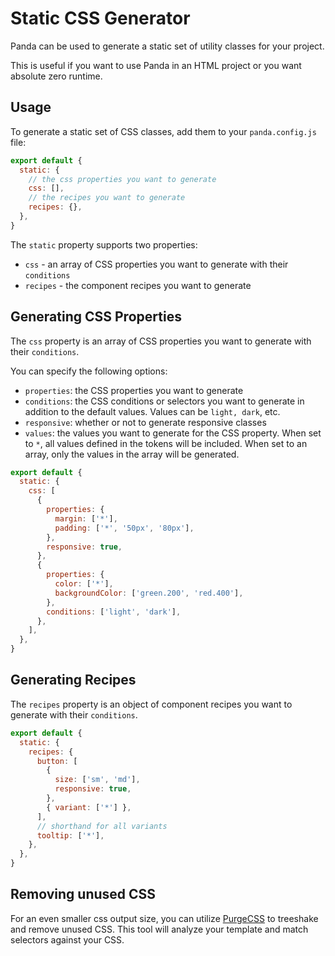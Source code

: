 # Static CSS Generator

Panda can be used to generate a static set of utility classes for your project.

This is useful if you want to use Panda in an HTML project or you want absolute zero runtime.

## Usage

To generate a static set of CSS classes, add them to your `panda.config.js` file:

```js
export default {
  static: {
    // the css properties you want to generate
    css: [],
    // the recipes you want to generate
    recipes: {},
  },
}
```

The `static` property supports two properties:

- `css` - an array of CSS properties you want to generate with their `conditions`
- `recipes` - the component recipes you want to generate

## Generating CSS Properties

The `css` property is an array of CSS properties you want to generate with their `conditions`.

You can specify the following options:

- `properties`: the CSS properties you want to generate
- `conditions`: the CSS conditions or selectors you want to generate in addition to the default values. Values can be
  `light, dark`, etc.
- `responsive`: whether or not to generate responsive classes
- `values`: the values you want to generate for the CSS property. When set to `*`, all values defined in the tokens will
  be included. When set to an array, only the values in the array will be generated.

```js
export default {
  static: {
    css: [
      {
        properties: {
          margin: ['*'],
          padding: ['*', '50px', '80px'],
        },
        responsive: true,
      },
      {
        properties: {
          color: ['*'],
          backgroundColor: ['green.200', 'red.400'],
        },
        conditions: ['light', 'dark'],
      },
    ],
  },
}
```

## Generating Recipes

The `recipes` property is an object of component recipes you want to generate with their `conditions`.

```js
export default {
  static: {
    recipes: {
      button: [
        {
          size: ['sm', 'md'],
          responsive: true,
        },
        { variant: ['*'] },
      ],
      // shorthand for all variants
      tooltip: ['*'],
    },
  },
}
```

## Removing unused CSS

For an even smaller css output size, you can utilize [PurgeCSS](https://purgecss.com/) to treeshake and remove unused
CSS. This tool will analyze your template and match selectors against your CSS.
